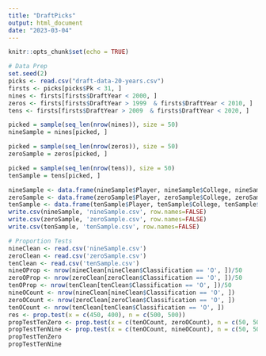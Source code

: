 ```yaml
---
title: "DraftPicks"
output: html_document
date: "2023-03-04"
---
```


```r
knitr::opts_chunk$set(echo = TRUE)
```

```r
# Data Prep
set.seed(2)
picks <- read.csv("draft-data-20-years.csv")
firsts <- picks[picks$Pk < 31, ]
nines <- firsts[firsts$DraftYear < 2000, ]
zeros <- firsts[firsts$DraftYear > 1999  & firsts$DraftYear < 2010, ]
tens <- firsts[firsts$DraftYear > 2009  & firsts$DraftYear < 2020, ]

picked = sample(seq_len(nrow(nines)), size = 50)
nineSample = nines[picked, ]

picked = sample(seq_len(nrow(zeros)), size = 50)
zeroSample = zeros[picked, ]

picked = sample(seq_len(nrow(tens)), size = 50)
tenSample = tens[picked, ]

nineSample <- data.frame(nineSample$Player, nineSample$College, nineSample$DraftYr)
zeroSample <- data.frame(zeroSample$Player, zeroSample$College, zeroSample$DraftYr)
tenSample <- data.frame(tenSample$Player, tenSample$College, tenSample$DraftYr)
write.csv(nineSample, 'nineSample.csv', row.names=FALSE)
write.csv(zeroSample, 'zeroSample.csv', row.names=FALSE)
write.csv(tenSample, 'tenSample.csv', row.names=FALSE)
```

```r
# Proportion Tests
nineClean <- read.csv('nineSample.csv')
zeroClean <- read.csv('zeroSample.csv')
tenClean <- read.csv('tenSample.csv')
nineOProp <- nrow(nineClean[nineClean$Classification == 'O', ])/50
zeroOProp <- nrow(zeroClean[zeroClean$Classification == 'O', ])/50
tenOProp <- nrow(tenClean[tenClean$Classification == 'O', ])/50
nineOCount <- nrow(nineClean[nineClean$Classification == 'O', ])
zeroOCount <- nrow(zeroClean[zeroClean$Classification == 'O', ])
tenOCount <- nrow(tenClean[tenClean$Classification == 'O', ])
res <- prop.test(x = c(450, 400), n = c(500, 500))
propTestTenZero <- prop.test(x = c(tenOCount, zeroOCount), n = c(50, 50), conf.level=0.95)
propTestTenNine <- prop.test(x = c(tenOCount, nineOCount), n = c(50, 50), conf.level=0.95)
propTestTenZero
propTestTenNine
```








